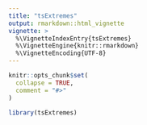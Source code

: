 ```yaml
---
title: "tsExtremes"
output: rmarkdown::html_vignette
vignette: >
  %\VignetteIndexEntry{tsExtremes}
  %\VignetteEngine{knitr::rmarkdown}
  %\VignetteEncoding{UTF-8}
---
```


```r
knitr::opts_chunk$set(
  collapse = TRUE,
  comment = "#>"
)
```

```r
library(tsExtremes)
```
